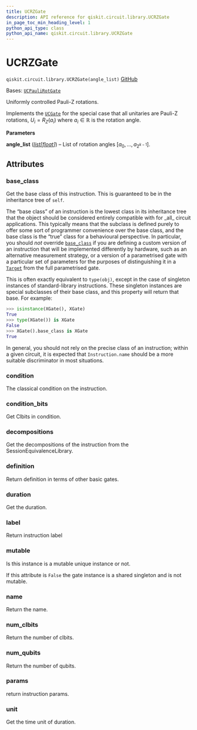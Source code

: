 ```yaml
---
title: UCRZGate
description: API reference for qiskit.circuit.library.UCRZGate
in_page_toc_min_heading_level: 1
python_api_type: class
python_api_name: qiskit.circuit.library.UCRZGate
---
```


# UCRZGate

<span id="qiskit.circuit.library.UCRZGate" />

`qiskit.circuit.library.UCRZGate(angle_list)` [GitHub](https://github.com/qiskit/qiskit/tree/stable/1.0/qiskit/circuit/library/generalized_gates/ucrz.py "view source code")

Bases: [`UCPauliRotGate`](qiskit.circuit.library.UCPauliRotGate "qiskit.circuit.library.generalized_gates.uc_pauli_rot.UCPauliRotGate")

Uniformly controlled Pauli-Z rotations.

Implements the [`UCGate`](qiskit.circuit.library.UCGate "qiskit.circuit.library.UCGate") for the special case that all unitaries are Pauli-Z rotations, $U_i = R_Z(a_i)$ where $a_i \in \mathbb{R}$ is the rotation angle.

**Parameters**

**angle\_list** ([*list*](https://docs.python.org/3/library/stdtypes.html#list "(in Python v3.12)")*\[*[*float*](https://docs.python.org/3/library/functions.html#float "(in Python v3.12)")*]*) – List of rotation angles $[a_0, ..., a_{2^{k-1}}]$.

## Attributes

<span id="qiskit.circuit.library.UCRZGate.base_class" />

### base\_class

Get the base class of this instruction. This is guaranteed to be in the inheritance tree of `self`.

The “base class” of an instruction is the lowest class in its inheritance tree that the object should be considered entirely compatible with for \_all\_ circuit applications. This typically means that the subclass is defined purely to offer some sort of programmer convenience over the base class, and the base class is the “true” class for a behavioural perspective. In particular, you should *not* override [`base_class`](#qiskit.circuit.library.UCRZGate.base_class "qiskit.circuit.library.UCRZGate.base_class") if you are defining a custom version of an instruction that will be implemented differently by hardware, such as an alternative measurement strategy, or a version of a parametrised gate with a particular set of parameters for the purposes of distinguishing it in a [`Target`](qiskit.transpiler.Target "qiskit.transpiler.Target") from the full parametrised gate.

This is often exactly equivalent to `type(obj)`, except in the case of singleton instances of standard-library instructions. These singleton instances are special subclasses of their base class, and this property will return that base. For example:

```python
>>> isinstance(XGate(), XGate)
True
>>> type(XGate()) is XGate
False
>>> XGate().base_class is XGate
True
```

In general, you should not rely on the precise class of an instruction; within a given circuit, it is expected that `Instruction.name` should be a more suitable discriminator in most situations.

<span id="qiskit.circuit.library.UCRZGate.condition" />

### condition

The classical condition on the instruction.

<span id="qiskit.circuit.library.UCRZGate.condition_bits" />

### condition\_bits

Get Clbits in condition.

<span id="qiskit.circuit.library.UCRZGate.decompositions" />

### decompositions

Get the decompositions of the instruction from the SessionEquivalenceLibrary.

<span id="qiskit.circuit.library.UCRZGate.definition" />

### definition

Return definition in terms of other basic gates.

<span id="qiskit.circuit.library.UCRZGate.duration" />

### duration

Get the duration.

<span id="qiskit.circuit.library.UCRZGate.label" />

### label

Return instruction label

<span id="qiskit.circuit.library.UCRZGate.mutable" />

### mutable

Is this instance is a mutable unique instance or not.

If this attribute is `False` the gate instance is a shared singleton and is not mutable.

<span id="qiskit.circuit.library.UCRZGate.name" />

### name

Return the name.

<span id="qiskit.circuit.library.UCRZGate.num_clbits" />

### num\_clbits

Return the number of clbits.

<span id="qiskit.circuit.library.UCRZGate.num_qubits" />

### num\_qubits

Return the number of qubits.

<span id="qiskit.circuit.library.UCRZGate.params" />

### params

return instruction params.

<span id="qiskit.circuit.library.UCRZGate.unit" />

### unit

Get the time unit of duration.

